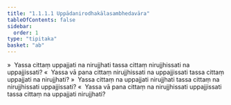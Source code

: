 ```yaml
---
title: "1.1.1.1 Uppādanirodhakālasambhedavāra"
tableOfContents: false
sidebar:
  order: 1
type: "tipitaka"
basket: "ab"
---
```



<DynamicBreadcrumb />

<Division number="1">

<Paragraph number="2">
»  Yassa cittaṃ uppajjati na nirujjhati tassa cittaṃ nirujjhissati na uppajjissati?
</Paragraph>

<Paragraph number="3">
«  Yassa vā pana cittaṃ nirujjhissati na uppajjissati tassa cittaṃ uppajjati na nirujjhati?
</Paragraph>

<Paragraph number="4">
»  Yassa cittaṃ na uppajjati nirujjhati tassa cittaṃ na nirujjhissati uppajjissati?
</Paragraph>

<Paragraph number="5">
«  Yassa vā pana cittaṃ na nirujjhissati uppajjissati tassa cittaṃ na uppajjati nirujjhati?
</Paragraph>
</Division>